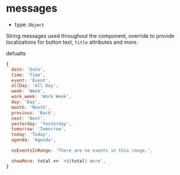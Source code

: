 
# messages

- type: `Object`

String messages used throughout the component, override to provide localizations for button text, `title` attributes and more.

defualts

```js
{
  date: 'Date',
  time: 'Time',
  event: 'Event',
  allDay: 'All Day',
  week: 'Week',
  work_week: 'Work Week',
  day: 'Day',
  month: 'Month',
  previous: 'Back',
  next: 'Next',
  yesterday: 'Yesterday',
  tomorrow: 'Tomorrow',
  today: 'Today',
  agenda: 'Agenda',

  noEventsInRange: 'There are no events in this range.',

  showMore: total => `+${total} more`,
}
```

<Canvas>
  <Story id="props--messages" />
</Canvas>
